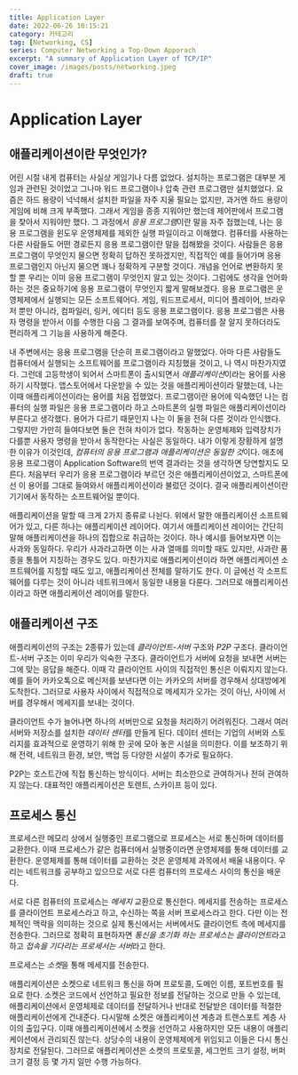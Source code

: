 ```yaml
---
title: Application Layer
date: 2022-06-26 10:15:21
category: 카테고리
tag: [Networking, CS]
series: Computer Networking a Top-Down Apporach
excerpt: "A summary of Application Layer of TCP/IP"
cover_image: /images/posts/networking.jpeg
draft: true
---
```


# Application Layer

## 애플리케이션이란 무엇인가?

어린 시절 내게 컴퓨터는 사실상 게임기나 다름 없었다.
설치하는 프로그램은 대부분 게임과 관련된 것이었고 그나마 워드 프로그램이나 압축 관련 프로그램만 설치했었다.
요즘은 하드 용량이 넉넉해서 설치한 파일을 자주 지울 필요는 없지만, 과거엔 하드 용량이 게임에 비해 크게 부족했다.
그래서 게임을 종종 지워야만 했는데 제어판에서 프로그램을 찾아서 지워야만 했다.
그 과정에서 *응용 프로그램*이란 말을 자주 접했는데, 나는 응용 프로그램을 윈도우 운영체제를 제외한 실행 파일이라고 이해했다.
컴퓨터를 사용하는 다른 사람들도 어떤 경로든지 응용 프로그램이란 말을 접해봤을 것이다.
사람들은 응용 프로그램이 무엇인지 물으면 정확히 답하진 못하겠지만, 직접적인 예를 들어가며 응용 프로그램인지 아닌지 물으면 꽤나 정확하게 구분할 것이다.
개념을 언어로 변환하지 못할 뿐 우리는 이미 응용 프로그램이 무엇인지 알고 있는 것이다.
그럼에도 생각을 언어화 하는 것은 중요하기에 응용 프로그램이 무엇인지 짧게 말해보겠다.
응용 프로그램은 운영체제에서 실행되는 모든 소프트웨어다.
게임, 워드프로세서, 미디어 플레이어, 브라우저 뿐만 아니라, 컴파일러, 링커, 에디터 등도 응용 프로그램이다.
응용 프로그램은 사용자 명령을 받아서 이를 수행한 다음 그 결과를 보여주며, 컴퓨터를 잘 알지 못하더라도 편리하게 그 기능을 사용하게 해준다.

내 주변에서는 응용 프로그램을 단순히 프로그램이라고 말했었다.
아마 다른 사람들도 컴퓨터에서 실행되는 소프트웨어를 프로그램이라 지칭했을 것이고, 나 역시 마찬가지였다.
그런데 고등학생이 되어서 스마트폰이 출시되면서 *애플리케이션*이라는 용어를 사용하기 시작했다.
앱스토어에서 다운받을 수 있는 것을 애플리케이션이라 말했는데, 나는 이때 애플리케이션이라는 용어를 처음 접했었다.
프로그램이란 용어에 익숙했던 나는 컴퓨터의 실행 파일은 응용 프로그램이라 하고 스마트폰의 실행 파일은 애플리케이션이라 부른다고 생각했다.
용어가 다르기 때문인지 나는 이 둘을 전혀 다른 것이라 인식했다.
그렇지만 가만히 들여다보면 둘은 전혀 차이가 없다.
작동하는 운영체제와 입력장치가 다를뿐 사용자 명령을 받아서 동작한다는 사실은 동일하다.
내가 이렇게 장황하게 설명한 이유가 이것인데, *컴퓨터의 응용 프로그램과 애플리케이션은 동일한 것*이다.
애초에 응용 프로그램이 Application Software의 번역 결과라는 것을 생각하면 당연할지도 모른다.
처음부터 우리가 응용 프로그램이라 부르던 것은 애플리케이션이었고, 스마트폰에선 이 용어를 그대로 들여와서 애플리케이션이라 불렀던 것이다.
결국 애플리케이션이란 기기에서 동작하는 소프트웨어일 뿐이다.

애플리케이션을 말할 때 크게 2가지 종류로 나뉜다.
위에서 말한 애플리케이션 소프트웨어가 있고, 다른 하나는 애플리케이션 레이어다.
여기서 애플리케이션 레이어는 간단히 말해 애플리케이션을 하나의 집합으로 취급하는 것이다.
하나 예시를 들어보자면 이는 사과와 동일하다.
우리가 사과라고하면 이는 사과 열매를 의미할 때도 있지만, 사과란 품종을 통틀어 지칭하는 경우도 있다.
마찬가지로 애플리케이션이라 하면 애플리케이션 소프트웨어를 지칭할 때도 있고, 애플리케이션 전체를 말하기도 한다.
이 글에선 각 소프트웨어를 다루는 것이 아니라 네트워크에서 동일한 내용을 다룬다.
그러므로 애플리케이션이라고 하면 애플리케이션 레이어를 말한다.

## 애플리케이션 구조

애플리케이션의 구조는 2종류가 있는데 _클라이언트-서버_ 구조와 _P2P_ 구조다.
클라이언트-서버 구조는 이미 우리가 익숙한 구조다.
클라이언트가 서버에 요청을 보내면 서버는 그에 맞는 응답을 해준다.
이때 각 클라이언트 사이의 직접적인 통신은 이뤄지지 않는다.
예를 들어 카카오톡으로 메신저를 보낸다면 이는 카카오의 서버를 경우해서 상대방에게 도착한다.
그러므로 사용자 사이에서 직접적으로 메세지가 오가는 것이 아닌, 사이에 서버를 경우해서 메세지를 보내는 것이다.

클라이언트 수가 늘어나면 하나의 서버만으로 요청을 처리하기 어려워진다.
그래서 여러 서버와 저장소를 설치한 *데이터 센터*를 만들게 된다.
데이터 센터는 기업의 서버와 스토리지를 효과적으로 운영하기 위해 한 곳에 모아 놓은 시설을 의미한다.
이를 보조하기 위해 전력, 네트워크 환경, 보안, 백업 등 다양한 시설이 추가로 필요하다.

P2P는 호스트간에 직접 통신하는 방식이다.
서버는 최소한으로 관여하거나 전혀 관여하지 않는다.
대표적인 애플리케이션은 토렌트, 스카이프 등이 있다.

## 프로세스 통신

프로세스란 메모리 상에서 실행중인 프로그램으로 프로세스는 서로 통신하며 데이터를 교환한다.
이때 프로세스가 같은 컴퓨터에서 실행중이라면 운영체제를 통해 데이터를 교환한다.
운영체제를 통해 데이터를 교환하는 것은 운영체제 과목에서 배울 내용이다.
우리는 네트워크를 공부하고 있으므로 서로 다른 컴퓨터의 프로세스 사이의 통신을 배운다.

서로 다른 컴퓨터의 프로세스는 _메세지_ 교환으로 통신한다.
메세지를 전송하는 프로세스를 클라이언트 프로세스라고 하고, 수신하는 쪽을 서버 프로세스라고 한다.
다만 이는 전체적인 맥락을 의미하는 것으로 실제 통신에서는 서버에서도 클라이언트 측에 메세지를 전송한다.
그러므로 정확히 표현하자면 *통신을 초기화 하는 프로세스는 클라이언트*라고 하고 *접속을 기다리는 프로세서는 서버*라고 한다.

프로세스는 *소켓*을 통해 메세지를 전송한다.

애플리케이션은 소켓으로 네트워크 통신을 하며 프로토콜, 도메인 이름, 포트번호를 필요로 한다.
소켓은 코드에서 선언하고 필요한 정보를 전달하는 것으로 만들 수 있는데, 애플리케이션에서 운영체제로 데이터를 전달하거나 반대로 전달받은 데이터를 적절한 애플리케이션에게 건내준다.
다시말해 소켓은 애플리케이션 계층과 트랜스포트 계층 사이의 출입구다.
이때 애플리케이션에서 소켓을 선언하고 사용하지만 모든 내용이 애플리케이션에서 관리되진 않는다.
상당수의 내용이 운영체제에게 위임되고 이들은 다시 통신 장치로 전달된다.
그러므로 애플리케이션은 소켓의 프로토콜, 세그먼트 크기 설정, 버퍼 크기 결정 등 몇 가지 일만 수행 가능하다.
